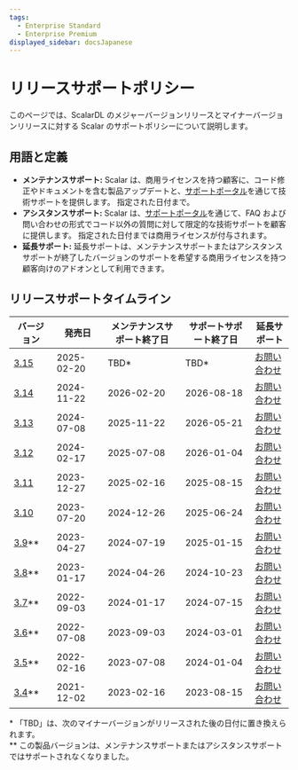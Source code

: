 ```yaml
---
tags:
  - Enterprise Standard
  - Enterprise Premium
displayed_sidebar: docsJapanese
---
```


# リリースサポートポリシー


<TranslationBanner />

このページでは、ScalarDL のメジャーバージョンリリースとマイナーバージョンリリースに対する Scalar のサポートポリシーについて説明します。

## 用語と定義

- **メンテナンスサポート:** Scalar は、商用ライセンスを持つ顧客に、コード修正やドキュメントを含む製品アップデートと、[サポートポータル](https://support.scalar-labs.com/)を通じて技術サポートを提供します。 指定された日付まで。
- **アシスタンスサポート:** Scalar は、[サポートポータル](https://support.scalar-labs.com/)を通じて、FAQ および問い合わせの形式でコード以外の質問に対して限定的な技術サポートを顧客に提供します。 指定された日付までは商用ライセンスが付与されます。
- **延長サポート:** 延長サポートは、メンテナンスサポートまたはアシスタンスサポートが終了したバージョンのサポートを希望する商用ライセンスを持つ顧客向けのアドオンとして利用できます。

## リリースサポートタイムライン

<table>
  <thead>
    <tr>
      <th>バージョン</th>
      <th>発売日</th>
      <th>メンテナンスサポート終了日</th>
      <th>サポートサポート終了日</th>
      <th>延長サポート</th>
    </tr>
  </thead>
  <tbody>
    <tr>
      <td><a href="https://scalardb.scalar-labs.com/docs/latest/releases/release-notes#v3140">3.15</a></td>
      <td>2025-02-20</td>
      <td>TBD*</td>
      <td>TBD*</td>
      <td><a href="https://www.scalar-labs.com/contact">お問い合わせ</a></td>
    </tr>
    <tr>
      <td><a href="https://scalardb.scalar-labs.com/docs/latest/releases/release-notes#v3140">3.14</a></td>
      <td>2024-11-22</td>
      <td>2026-02-20</td>
      <td>2026-08-18</td>
      <td><a href="https://www.scalar-labs.com/contact">お問い合わせ</a></td>
    </tr>
    <tr>
      <td><a href="https://scalardb.scalar-labs.com/ja-jp/docs/latest/releases/release-notes#v3130">3.13</a></td>
      <td>2024-07-08</td>
      <td>2025-11-22</td>
      <td>2026-05-21</td>
      <td><a href="https://www.scalar-labs.com/contact">お問い合わせ</a></td>
    </tr>
    <tr>
      <td><a href="https://scalardb.scalar-labs.com/ja-jp/docs/3.12/releases/release-notes#v3120">3.12</a></td>
      <td>2024-02-17</td>
      <td>2025-07-08</td>
      <td>2026-01-04</td>
      <td><a href="https://www.scalar-labs.com/contact">お問い合わせ</a></td>
    </tr>
    <tr>
      <td><a href="https://scalardb.scalar-labs.com/ja-jp/docs/3.11/releases/release-notes#v3110">3.11</a></td>
      <td>2023-12-27</td>
      <td>2025-02-16</td>
      <td>2025-08-15</td>
      <td><a href="https://www.scalar-labs.com/contact">お問い合わせ</a></td>
    </tr>
    <tr>
      <td><a href="https://scalardb.scalar-labs.com/ja-jp/docs/3.10/releases/release-notes#v3100">3.10</a></td>
      <td>2023-07-20</td>
      <td>2024-12-26</td>
      <td>2025-06-24</td>
      <td><a href="https://www.scalar-labs.com/contact">お問い合わせ</a></td>
    </tr>
    <tr>
      <td class="version-out-of-support"><a href="https://scalardb.scalar-labs.com/ja-jp/docs/3.9/releases/release-notes#v390">3.9</a>**</td>
      <td class="version-out-of-support">2023-04-27</td>
      <td class="version-out-of-support">2024-07-19</td>
      <td class="version-out-of-support">2025-01-15</td>
      <td class="version-out-of-support"><a href="https://www.scalar-labs.com/contact">お問い合わせ</a></td>
    </tr>
    <tr>
      <td class="version-out-of-support"><a href="https://scalardb.scalar-labs.com/ja-jp/docs/3.8/releases/release-notes#v380">3.8</a>**</td>
      <td class="version-out-of-support">2023-01-17</td>
      <td class="version-out-of-support">2024-04-26</td>
      <td class="version-out-of-support">2024-10-23</td>
      <td class="version-out-of-support"><a href="https://www.scalar-labs.com/contact">お問い合わせ</a></td>
    </tr>
    <tr>
      <td class="version-out-of-support"><a href="https://scalardb.scalar-labs.com/ja-jp/docs/3.7/releases/release-notes#v370">3.7</a>**</td>
      <td class="version-out-of-support">2022-09-03</td>
      <td class="version-out-of-support">2024-01-17</td>
      <td class="version-out-of-support">2024-07-15</td>
      <td class="version-out-of-support"><a href="https://www.scalar-labs.com/contact">お問い合わせ</a></td>
    </tr>
    <tr>
      <td class="version-out-of-support"><a href="https://scalardb.scalar-labs.com/ja-jp/docs/3.6/releases/release-notes#v360">3.6</a>**</td>
      <td class="version-out-of-support">2022-07-08</td>
      <td class="version-out-of-support">2023-09-03</td>
      <td class="version-out-of-support">2024-03-01</td>
      <td class="version-out-of-support"><a href="https://www.scalar-labs.com/contact">お問い合わせ</a></td>
    </tr>
    <tr>
      <td class="version-out-of-support"><a href="https://scalardb.scalar-labs.com/ja-jp/docs/3.5/releases/release-notes#v350">3.5</a>**</td>
      <td class="version-out-of-support">2022-02-16</td>
      <td class="version-out-of-support">2023-07-08</td>
      <td class="version-out-of-support">2024-01-04</td>
      <td class="version-out-of-support"><a href="https://www.scalar-labs.com/contact">お問い合わせ</a></td>
    </tr>
    <tr>
      <td class="version-out-of-support"><a href="https://scalardb.scalar-labs.com/ja-jp/docs/3.4/releases/release-notes#v340">3.4</a>**</td>
      <td class="version-out-of-support">2021-12-02</td>
      <td class="version-out-of-support">2023-02-16</td>
      <td class="version-out-of-support">2023-08-15</td>
      <td class="version-out-of-support"><a href="https://www.scalar-labs.com/contact">お問い合わせ</a></td>
    </tr>
  </tbody>
</table>

\* 「TBD」は、次のマイナーバージョンがリリースされた後の日付に置き換えられます。<br/>
\*\* この製品バージョンは、メンテナンスサポートまたはアシスタンスサポートではサポートされなくなりました。
